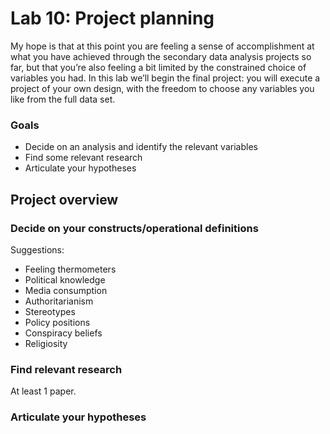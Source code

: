 # Lab 10: Project planning {.unnumbered}

My hope is that at this point you are feeling a sense of accomplishment at what you have achieved through the secondary data analysis projects so far, but that you're also feeling a bit limited by the constrained choice of variables you had. In this lab we'll begin the final project: you will execute a project of your own design, with the freedom to choose any variables you like from the full data set.


### Goals

- Decide on an analysis and identify the relevant variables
- Find some relevant research
- Articulate your hypotheses



## Project overview

### Decide on your constructs/operational definitions

Suggestions:

- Feeling thermometers
- Political knowledge
- Media consumption
- Authoritarianism
- Stereotypes
- Policy positions
- Conspiracy beliefs
- Religiosity


### Find relevant research

At least 1 paper.


### Articulate your hypotheses

